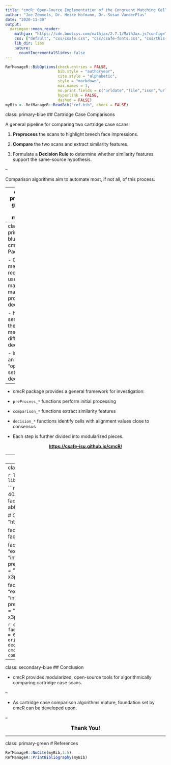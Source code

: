 ```yaml
---
title: "cmcR: Open-Source Implementation of the Congruent Matching Cells method"
author: "Joe Zemmels, Dr. Heike Hofmann, Dr. Susan VanderPlas"
date: "2020-11-30"
output:
  xaringan::moon_reader:
    mathjax: "https://cdn.bootcss.com/mathjax/2.7.1/MathJax.js?config=TeX-MML-AM_HTMLorMML"
    css: ["default", "css/csafe.css", "css/csafe-fonts.css", "css/this-presentation.css"]
    lib_dir: libs
    nature:
      countIncrementalSlides: false
---
```


```r
RefManageR::BibOptions(check.entries = FALSE,
                       bib.style = "authoryear",
                       cite.style = "alphabetic",
                       style = "markdown",
                       max.names = 1,
                       no.print.fields = c("urldate","file","issn","url","keywords","language","abstract"),
                       hyperlink = FALSE,
                       dashed = FALSE)
myBib <- RefManageR::ReadBib("ref.bib", check = FALSE)
```

class: primary-blue
## Cartridge Case Comparisons


A general pipeline for comparing two cartridge case scans:

1. **Preprocess** the scans to highlight breech face impressions.

2. **Compare** the two scans and extract similarity features.

3. Formulate a **Decision Rule** to determine whether similarity features support the same-source hypothesis.

--

Comparison algorithms aim to automate most, if not all, of this process.

---
class: primary-green
# CMC method

Algorithm developed at NIST to perform Comparison and Decision Rule steps:
 
1. Divide a reference scan into a grid of cells.
 
2. Determine where each reference cell aligns best (translation & rotation) in the target scan.

3. Identify if a consensus exists among these estimated alignment values.

4. Count number of cells with alignment values close to consensus.

```r
knitr::include_graphics("images/cmc_illustration.PNG")
```


---
class: primary-blue
## cmcR Package

- CMC method requires user to make many processing decisions.

- How sensitive is the method to different decisions?

  - Is there an "optimal" set of decisions?

--

- cmcR package provides a general framework for investigation:

 - `preProcess_*` functions perform initial processing
 
 - `comparison_*` functions extract similarity features
 
 - `decision_*` functions identify cells with alignment values close to consensus

 - Each step is further divided into modularized pieces.

<center> <b> <a href="https://csafe-isu.github.io/cmcR/">https://csafe-isu.github.io/cmcR/</a> </b> </center>

<!-- - [**Package Website Link**](https://csafe-isu.github.io/cmcR/) -->

---
class: secondary-blue
## Preprocessing Example

```r
fadul1.1 <- x3ptools::x3p_read("https://tsapps.nist.gov/NRBTD/Studies/CartridgeMeasurement/DownloadMeasurement/2d9cc51f-6f66-40a0-973a-a9292dbee36d")

fadul1.1 %>%
  preProcess_crop(region = "exterior",...) %>%
  preProcess_crop(region = "interior",...) %>%
  preProcess_removeTrend(...) %>%
  preProcess_gaussFilter(...)
```

```r
knitr::include_graphics("images/preProcessDiagram.png")
```

---
class: secondary-green
## Comparison & Decision Rule

```r
library(cmcR)
library(x3ptools)
library(magrittr)
library(dplyr)
```


```r
fadul1.1_id <- "DownloadMeasurement/2d9cc51f-6f66-40a0-973a-a9292dbee36d"
# Same source comparison
fadul1.2_id <- "DownloadMeasurement/cb296c98-39f5-46eb-abff-320a2f5568e8"

# Code to download breech face impressions:
nbtrd_url <- "https://tsapps.nist.gov/NRBTD/Studies/CartridgeMeasurement/"

fadul1.1_raw <- x3p_read(paste0(nbtrd_url,fadul1.1_id))
fadul1.2_raw <- x3p_read(paste0(nbtrd_url,fadul1.2_id))

fadul1.1 <- fadul1.1_raw %>%
  preProcess_crop(region = "exterior",
                  radiusOffset = -30) %>%
  preProcess_crop(region = "interior",
                  radiusOffset = 200) %>%
  preProcess_removeTrend(statistic = "quantile",
                                 tau = .5,
                                 method = "fn") %>%
  preProcess_gaussFilter() %>%
  x3ptools::sample_x3p()

fadul1.2 <- fadul1.2_raw %>%
  preProcess_crop(region = "exterior",
                  radiusOffset = -30) %>%
  preProcess_crop(region = "interior",
                  radiusOffset = 200) %>%
  preProcess_removeTrend(statistic = "quantile",
                                 tau = .5,
                                 method = "fn") %>%
  preProcess_gaussFilter() %>%
  x3ptools::sample_x3p()
```
```r
comparisonData <- comparison_allTogether(reference = fadul1.1,
                                         target = fadul1.2,
                                         theta = -24, #degrees
                                         numCells = 64)
comparisonData <- comparisonData %>%
  mutate(originalMethodClassif = decision_CMC(cellIndex,x,y,theta,pairwiseCompCor))
plt <- cmcPlot(fadul1.1,fadul1.2,
        reference_v_target_CMCs = comparisonData,
        x3pNames = c("Fadul 1-1","Fadul 1-2"))
```


```r
comparisonData <- comparison_allTogether(reference = fadul1.1,
                                         target = fadul1.2,
                                         theta = -24, #degrees
                                         numCells = 64) #8x8 grid
comparisonData <- mutate(comparisonData,
                         originalMethodClassif = decision_CMC(cellIndex,x,y,theta,pairwiseCompCor))
cmcPlot(fadul1.1,fadul1.2,
        reference_v_target_CMCs = comparisonData)
```
```r
plt$CMCs +
  ggplot2::theme(plot.margin = ggplot2::margin(-7.5,0,0,0,"cm"))
```

---
class: secondary-blue
## Conclusion

- cmcR provides modularized, open-source tools for algorithmically comparing cartridge case scans.

--

- As cartridge case comparison algorithms mature, foundation set by cmcR can be developed upon.

--

<center> <big> <b> Thank You! </b> </big> </center>


---
class: primary-green
# References

```r
RefManageR::NoCite(myBib,1:5)
RefManageR::PrintBibliography(myBib)
```

